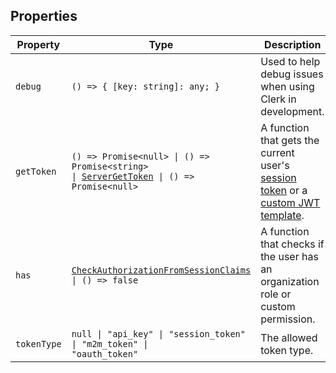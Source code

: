 ## Properties

| Property                           | Type                                                                                                                                      | Description                                                                                                                                                                |
| ---------------------------------- | ----------------------------------------------------------------------------------------------------------------------------------------- | -------------------------------------------------------------------------------------------------------------------------------------------------------------------------- |
| <a id="debug"></a> `debug`         | <code>() => \{ [key: string]: any; \}</code>                                                                                              | Used to help debug issues when using Clerk in development.                                                                                                                 |
| <a id="gettoken"></a> `getToken`   | <code>() => Promise\<null\> \| () => Promise\<string\> \| [ServerGetToken](../types/server-get-token.mdx) \| () => Promise\<null\></code> | A function that gets the current user's [session token](/docs/backend-requests/resources/session-tokens) or a [custom JWT template](/docs/backend-requests/jwt-templates). |
| <a id="has"></a> `has`             | <code>[CheckAuthorizationFromSessionClaims](../types/check-authorization-from-session-claims.mdx) \| () => false</code>                   | A function that checks if the user has an organization role or custom permission.                                                                                          |
| <a id="tokentype"></a> `tokenType` | <code>null \| "api_key" \| "session_token" \| "m2m_token" \| "oauth_token"</code>                                                         | The allowed token type.                                                                                                                                                    |
